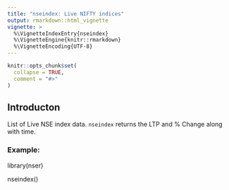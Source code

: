 ---
title: "nseindex: Live NIFTY indices"
output: rmarkdown::html_vignette
vignette: >
  %\VignetteIndexEntry{nseindex}
  %\VignetteEngine{knitr::rmarkdown}
  %\VignetteEncoding{UTF-8}
---

```{r, include = FALSE}
knitr::opts_chunk$set(
  collapse = TRUE,
  comment = "#>"
)
```

## Introducton 

List of Live NSE index data. `nseindex` returns the LTP and % Change along with time. 

### Example: 

library(nser)

nseindex()



